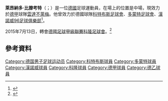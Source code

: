 {{noteTA|G1=德甲|G2=Football
|1=zh-cn:莱昂纳多;zh-hk:李安納度;zh-tw:萊昂納多;
|2=zh-cn:比当古;zh-hk:比頓確特;zh-tw:比滕考特;
}}
{{Infobox football biography
|name        = 萊昂納多·比滕考特<br />Leonardo Bittencourt
|image       = LeonardoBittencourt (cropped).jpg
|caption     = 
|birth_date  = {{birth date and age|1993|12|19|df=y}}
|birth_place = 德國[[萊比錫|萊比錫]]
|height      = {{height|m=1.71}}
|position    = 中場
|currentclub = [[雲達不萊梅體育會|雲達不萊梅]]
|clubnumber  = 10
|youthyears1 = 2005–2010
|youthclubs1 = [[科特布斯足球會|科特布斯]]
|years1      = 2010–2012
|clubs1      = [[科特布斯足球會|科特布斯II]]
|caps1       = 4
|goals1      = 2
|years2      = 2010–2012
|clubs2      = [[科特布斯足球會|科特布斯]]
|caps2       = 29
|goals2      = 2
|years3      = 2012–2013
|clubs3      = [[多蒙特足球會|多蒙特II]]
|caps3       = 12
|goals3      = 1
|years4      = 2012–2013
|clubs4      = [[多蒙特足球會|多蒙特]]
|caps4       = 5
|goals4      = 1
|years5      = 2013–2015
|clubs5      = [[漢諾威96足球俱樂部|漢諾威]]
|caps5       = 57
|goals5      = 5
|years6      = 2015–2018
|clubs6      = [[科隆足球會|科隆]]
|caps6       = 67
|goals6      = 11
|years7      = 2018–2020
|clubs7      = [[賀芬咸1899體育會|賀芬咸]]
|caps7       = 22
|goals7       = 1
|years8      = 2019–2020
|clubs8      = → [[雲達不萊梅體育會|雲達不萊梅]] (loan)
|caps8       = 28
|goals8       = 4
|years9      = 2020–
|clubs9      = [[雲達不萊梅體育會|雲達不萊梅]]
|caps9       = 0
|goals9       = 0
|nationalyears1 = 2011
|nationalteam1  = [[德國U19|德國U19]]
|nationalcaps1  = 2
|nationalgoals1 = 0
|nationalyears2 = 2013–2015
|nationalteam2  = [[德國21歲以下國家足球隊|德國U21]]
|nationalcaps2  = 20
|nationalgoals2 = 3
|club-update = 15 July 2020
|ntupdate    = 18:03, 28 June 2015 (UTC)
}}
'''萊昂納多·比滕考特'''（{{lang-en|Leonardo Bittencourt}}；{{bd|1993年|12月19日}}）是一位[[德國|德國]]足球運動員，在場上的位置是中場，現效力於[[德甲|德甲]]球隊[[雲達不萊梅體育會|雲達不萊梅]]。他曾效力於德國球隊[[科特布斯足球會|科特布斯足球會]]、[[多蒙特足球會|多蒙特足球會]]、[[漢諾威96足球俱樂部|漢諾威96足球俱樂部]]<ref>{{cite web | url = http://www.hannover96.de/CDA/aktuelles/alle-news/detailansicht.html?tx_ttnews%5Btt_news%5D=53499&cHash=6efb49dc49bdf06544add4461fe12d77 | title = Hannover 96 verpflichtet Bittencourt | language = de | publisher = Hannover 96 | date = 18 June 2013 | accessdate = 24 July 2013 | archive-url = https://web.archive.org/web/20150716093806/http://www.hannover96.de/CDA/aktuelles/alle-news/detailansicht.html?tx_ttnews%5Btt_news%5D=53499&cHash=6efb49dc49bdf06544add4461fe12d77 | archive-date = 2015-07-16 | dead-url = yes }}</ref>。

2015年7月13日，轉會[[德國足球甲級聯賽|德國足球甲級聯賽]][[科隆足球會|科隆足球會]]。<ref>{{Cite news |title=LEONARDO BITTENCOURT SIGNS FOR 1. FC KÖLN |url=http://www.fc-koeln.de/en/fc-info/news/detailpage/details/leonardo-bittencourt-signs-for-1-fc-koeln/ |publisher=1. FC Köln |date=14 July 2015 |deadurl=yes |archiveurl=https://web.archive.org/web/20150714230410/http://www.fc-koeln.de/en/fc-info/news/detailpage/details/leonardo-bittencourt-signs-for-1-fc-koeln/ |archivedate=2015-07-14}}</ref>

== 參考資料 ==
{{reflist}}

{{雲達不來梅球員名單}}

{{DEFAULTSORT:Bittencourt, Leonardo}}
[[Category:德国男子足球运动员|Category:德国男子足球运动员]]
[[Category:科特布斯球員|Category:科特布斯球員]]
[[Category:多蒙特球員|Category:多蒙特球員]]
[[Category:漢諾威球員|Category:漢諾威球員]]
[[Category:科隆球員|Category:科隆球員]]
[[Category:德甲球員|Category:德甲球員]]
[[Category:德乙球員|Category:德乙球員]]